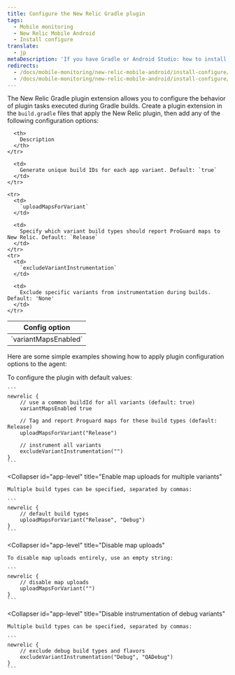 ```yaml
---
title: Configure the New Relic Gradle plugin
tags:
  - Mobile monitoring
  - New Relic Mobile Android
  - Install configure
translate:
  - jp
metaDescription: 'If you have Gradle or Android Studio: how to install New Relic mobile monitoring.'
redirects:
  - /docs/mobile-monitoring/new-relic-mobile-android/install-configure/configure-agent-gradle-plugin-extension
  - /docs/mobile-monitoring/new-relic-mobile-android/install-configure/configure-new-relic-gradle-plugin-extension
---
```


The New Relic Gradle plugin extension allows you to configure the behavior of plugin tasks executed during Gradle builds. Create a plugin extension in the `build.gradle` files that apply the New Relic plugin, then add any of the following configuration options:

<table>
  <thead>
    <tr>
      <th style={{ width: "220px" }}>
        Config option
      </th>

      <th>
        Description
      </th>
    </tr>
  </thead>

  <tbody>
    <tr>
      <td>
        `variantMapsEnabled`
      </td>

      <td>
        Generate unique build IDs for each app variant. Default: `true`
      </td>
    </tr>

    <tr>
      <td>
        `uploadMapsForVariant`
      </td>

      <td>
        Specify which variant build types should report ProGuard maps to New Relic. Default: `Release`
      </td>
    </tr>
    <tr>
      <td>
        `excludeVariantInstrumentation`
      </td>

      <td>
        Exclude specific variants from instrumentation during builds. Default: 'None'
      </td>
    </tr>

  </tbody>
</table>

Here are some simple examples showing how to apply plugin configuration options to the agent:

<CollapserGroup>
  <Collapser
    id="app-level"
    title="App-level build.gradle example"
  >
    To configure the plugin with default values:

    ```
    newrelic {
        // use a common buildId for all variants (default: true)
        variantMapsEnabled true

        // Tag and report Proguard maps for these build types (default: Release)
        uploadMapsForVariant("Release")

        // instrument all variants
        excludeVariantInstrumentation("")
    }
    ```
  </Collapser>

  <Collapser
    id="app-level"
    title="Enable map uploads for multiple variants"
  >
    Multiple build types can be specified, separated by commas:

    ```
    newrelic {
        // default build types
        uploadMapsForVariant("Release", "Debug")
    }
    ```
  </Collapser>

  <Collapser
    id="app-level"
    title="Disable map uploads"
  >
    To disable map uploads entirely, use an empty string:

    ```
    newrelic {
        // disable map uploads
        uploadMapsForVariant("")
    }
    ```
  </Collapser>

  <Collapser
    id="app-level"
    title="Disable instrumentation of debug variants"
  >
    Multiple build types can be specified, separated by commas:

    ```
    newrelic {
        // exclude debug build types and flavors
        excludeVariantInstrumentation("Debug", "QADebug")
    }
    ```
  </Collapser>
</CollapserGroup>
